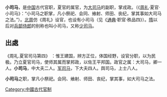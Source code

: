 {{Unreferenced|time=2020-01-20T08:12:02+00:00}}
'''小司马'''，是[[中国|中国]]古代官职，夏官的属官，为[[大司马|大司马]]的副职，掌戎政。（《[[周礼|周礼]]·夏官·小司马》：“小司马之职掌，凡小祭祀、会同、飨射、师田、丧纪，掌其事如大司马之法。”）。[[北周|北周]]仿《周礼》设官，也设有小司马（见《[[通典|通典]]·职官·秩品四》）。[[隋|隋]]以后对[[兵部侍郎|兵部侍郎]]的别称也叫小司马，又称[[少司马|少司马]]。

==出處==
《周礼.夏官司马第四》 ：惟王建国，辨方正位，体国经野，设官分职，以为民极。乃立夏官司马，使师其属而掌邦政，以佐王平邦国。政官之属：大司马，卿一人。'''小司马'''，中大夫二人。[[军司马|军司马]]，下大夫四人。舆司马，上士八人。

'''小司马'''之职，掌凡小祭祀。会同、飨射、师田、丧纪，掌其事，如大司马之法。


{{中国历史小作品}}
[[Category:中國古代官制|Category:中國古代官制]]